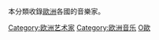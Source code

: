 本分類收錄[[歐洲|歐洲]]各國的音樂家。

[[Category:欧洲艺术家|Category:欧洲艺术家]]
[[Category:欧洲音乐|Category:欧洲音乐]]
[[Category:各大洲音乐家|O歐]]